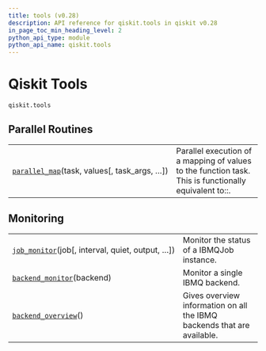 ```yaml
---
title: tools (v0.28)
description: API reference for qiskit.tools in qiskit v0.28
in_page_toc_min_heading_level: 2
python_api_type: module
python_api_name: qiskit.tools
---
```


<span id="module-qiskit.tools" />

<span id="qiskit-tools-qiskit-tools" />

# Qiskit Tools

`qiskit.tools`

## Parallel Routines

|                                                                                                         |                                                                                                       |
| ------------------------------------------------------------------------------------------------------- | ----------------------------------------------------------------------------------------------------- |
| [`parallel_map`](qiskit.tools.parallel_map "qiskit.tools.parallel_map")(task, values\[, task\_args, …]) | Parallel execution of a mapping of values to the function task. This is functionally equivalent to::. |

## Monitoring

|                                                                                                          |                                                                         |
| -------------------------------------------------------------------------------------------------------- | ----------------------------------------------------------------------- |
| [`job_monitor`](qiskit.tools.job_monitor "qiskit.tools.job_monitor")(job\[, interval, quiet, output, …]) | Monitor the status of a IBMQJob instance.                               |
| [`backend_monitor`](qiskit.tools.backend_monitor "qiskit.tools.backend_monitor")(backend)                | Monitor a single IBMQ backend.                                          |
| [`backend_overview`](qiskit.tools.backend_overview "qiskit.tools.backend_overview")()                    | Gives overview information on all the IBMQ backends that are available. |

